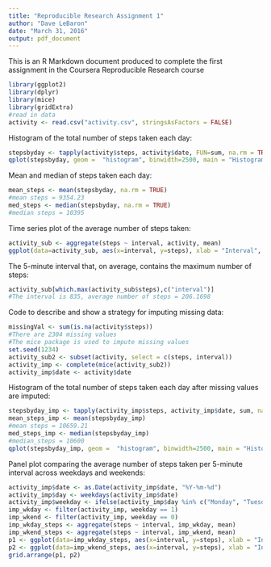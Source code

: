 ---
title: "Reproducible Research Assignment 1"
author: "Dave LeBaron"
date: "March 31, 2016"
output: pdf_document
---

This is an R Markdown document produced to complete the first assignment in the Coursera Reproducible Research course

```{r, echo = TRUE}
library(ggplot2)
library(dplyr)
library(mice)
library(gridExtra)
#read in data
activity <- read.csv("activity.csv", stringsAsFactors = FALSE)
```

Histogram of the total number of steps taken each day:

```{r, echo=TRUE}
stepsbyday <- tapply(activity$steps, activity$date, FUN=sum, na.rm = TRUE)
qplot(stepsbyday, geom =  "histogram", binwidth=2500, main = "Histogram of Total Steps per Day", xlab = "Total Steps", ylab = "Frequency", fill = I("blue"), col = I("black"))
```

Mean and median of steps taken each day:

```{r, echo=TRUE}
mean_steps <- mean(stepsbyday, na.rm = TRUE)
#mean steps = 9354.23
med_steps <- median(stepsbyday, na.rm = TRUE)
#median steps = 10395
```

Time series plot of the average number of steps taken:

```{r, echo=TRUE}
activity_sub <- aggregate(steps ~ interval, activity, mean)
ggplot(data=activity_sub, aes(x=interval, y=steps), xlab = "Interval", ylab = "Mean Steps") + ggtitle("Time Series Plot of Mean Steps by Interval") + geom_line(color = "black", size = 1)
```

The 5-minute interval that, on average, contains the maximum number of steps:

```{r, echo=TRUE}
activity_sub[which.max(activity_sub$steps),c("interval")]
#The interval is 835, average number of steps = 206.1698
```

Code to describe and show a strategy for imputing missing data:

```{r, echo=TRUE}
missingVal <- sum(is.na(activity$steps))
#There are 2304 missing values
#The mice package is used to impute missing values
set.seed(1234)
activity_sub2 <- subset(activity, select = c(steps, interval))
activity_imp <- complete(mice(activity_sub2))
activity_imp$date <- activity$date
```

Histogram of the total number of steps taken each day after missing values are imputed:

```{r,echo=TRUE}
stepsbyday_imp <- tapply(activity_imp$steps, activity_imp$date, sum, na.rm = TRUE)
mean_steps_imp <- mean(stepsbyday_imp)
#mean steps = 10659.21
med_steps_imp <- median(stepsbyday_imp)
#median_steps = 10600
qplot(stepsbyday_imp, geom =  "histogram", binwidth=2500, main = "Histogram of Total Steps per Day with Imputation", xlab = "Total Steps", ylab = "Frequency", fill = I("red"), col = I("black"))
```

Panel plot comparing the average number of steps taken per 5-minute interval across weekdays and weekends:

```{r, echo=TRUE}
activity_imp$date <- as.Date(activity_imp$date, "%Y-%m-%d")
activity_imp$day <- weekdays(activity_imp$date)
activity_imp$weekday <- ifelse(activity_imp$day %in% c("Monday", "Tuesday", "Wednesday", "Thursday", "Friday"), 1, 0)
imp_wkday <- filter(activity_imp, weekday == 1)
imp_wkend <- filter(activity_imp, weekday == 0)
imp_wkday_steps <- aggregate(steps ~ interval, imp_wkday, mean)
imp_wkend_steps <- aggregate(steps ~ interval, imp_wkend, mean)
p1 <- ggplot(data=imp_wkday_steps, aes(x=interval, y=steps), xlab = "Interval", ylab = "Mean Steps") + ggtitle("Time Series Plot of Mean Steps on Weekdays") + geom_line(color = "red", size = 1)
p2 <- ggplot(data=imp_wkend_steps, aes(x=interval, y=steps), xlab = "Interval", ylab = "Mean Steps") + ggtitle("Time Series Plot of Mean Steps on Weekends") + geom_line(color = "blue", size = 1)
grid.arrange(p1, p2)
```
